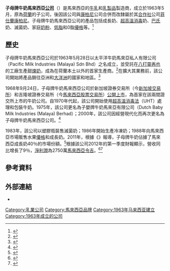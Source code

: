 {{NoteTA
|G1=Food
|1=zh-hans:酸奶;zh-hk:乳酪;zh-tw:優格;zh-my:优格;
}}
{{Infobox company
| name                = 子母牌牛奶馬來西亞公司
| name_en             = Dutch Lady Milk Industries Berhad
| logo                = Dutch Lady Milk Industries Berhad logo.svg
| logo_size           = 200px
| logo_alt            =
| logo_caption        =
| logo_padding        =
| image               =
| image_size          =
| image_alt           =
| image_caption       =
| trading_name        = Dutch Lady
| native_name         =
| native_name_lang    = <!-- Use ISO 639-1 code, e.g. "fr" for French. For multiple names in different languages, use {{lang|[code]|[name]}}. -->
| romanized_name      =
| former_name         =
| type                = [[上市公司|上市公司]]<br />[[子公司|子公司]]
| traded_as           = {{myx|3026}}
| ISIN                =
| industry            = [[牛乳|牛乳]]<br />[[乳製品|乳製品]]
| genre               = <!-- Only used with media and publishing companies -->
| fate                =
| predecessor         = <!-- or: | predecessors = -->
| successor           = <!-- or: | successors = -->
| founded             = {{start date|1963|05|28}}（[[雪蘭莪|雪蘭莪]][[八打靈再也|八打靈再也]]）
| founder             = <!-- or: | founders = -->
| defunct             = <!-- {{end date|YYYY|MM|DD}} -->
| location            = {{MAL}}[[雪蘭莪州|雪蘭莪州]][[八打靈再也|八打靈再也]]{{tsl|en|Jalan Prof. Khoo Kay Kim|士馬兀路}}
| coordinates         =
| num_locations       =
| num_locations_year  = <!-- Year of num_locations data (when known) -->
| area_served         = <!-- or: | areas_served = -->
| key_people          =
| products            =
| brands              =
| production          =
| production_year     = <!-- Year of production data (when known) -->
| services            =
| revenue             =
| revenue_year        = <!-- Year of revenue data (when known) -->
| operating_income    =
| income_year         = <!-- Year of operating_income data (when known) -->
| net_income          = <!-- or: | profit = -->
| net_income_year     = <!-- or: | profit_year = --><!-- Year of net_income/profit data (when known) -->
| aum                 = <!-- Only for financial-service companies -->
| assets              =
| assets_year         = <!-- Year of assets data (when known) -->
| equity              =
| equity_year         = <!-- Year of equity data (when known) -->
| owners              =
| members             =
| members_year        = <!-- Year of members data (when known) -->
| num_employees       =
| num_employees_year  = <!-- Year of num_employees data (when known) -->
| parent              = [[菲仕蘭康柏尼|菲仕蘭康柏尼]]
| divisions           =
| subsid              =
| module              = <!-- Used to embed other templates -->
| ratio               = <!-- Basel III ratio, for BANKS ONLY -->
| rating              = <!-- credit rating, for BANKS ONLY -->
| footnotes           =
| intl                = <!-- Set positively ("true"/"yes"/etc) if company is international, otherwise omit -->
| website             = {{URL|https://www.dutchlady.com.my/}}
}}
'''子母牌牛奶馬來西亞[[公眾有限公司|公司]]'''（{{lang-en|Dutch Lady Milk Industries Berhad}}）是馬來西亞的[[牛乳|牛乳]]和[[乳製品|乳製品]]製造商，成立於1963年5月，原為[[荷蘭|荷蘭]]{{tsl|en|Friesland Foods|菲仕蘭食品}}的子公司，後因該公司與[[康柏尼|康柏尼]]公司合併而改隸屬於其[[合作社|合作社]]公司[[菲仕蘭康柏尼|菲仕蘭康柏尼]]。子母牌牛奶馬來西亞公司的產品包括成長奶、[[超高溫消毒法|超高溫消毒]]奶、[[巴斯德消毒法|巴氏]]奶、滅菌奶、家庭[[奶粉|奶粉]]、[[低脂|低脂]]和0脂[[優格|優格]]等。<ref>{{cite web|url=https://www.dutchlady.com.my/product-listing.php|title=Our Products|publisher=Dutch Lady Milk Industries|accessdate=2017-05-03|archiveurl=https://web.archive.org/web/20170503105713/https://www.dutchlady.com.my/product-listing.php|archivedate=2017-05-03|dead-url=yes|language=en}}</ref>

== 歷史 ==
子母牌牛奶馬來西亞公司於1963年5月28日以太平洋牛奶馬來亞私人有限公司（Pacific Milk Industries (Malaya) Sdn Bhd）之名成立，並受託在[[八打靈再也|八打靈再也]]的工廠生產甜[[煉奶|煉奶]]，成為{{tsl|en|Friesland Foods|菲仕蘭食品}}在荷蘭本土以外的首家生產商。<ref>{{cite web|url=https://www.frieslandcampina.com/en/brands/dutch-lady/|title=Dutch Lady: trusted dairy in Malaysia and Vietnam|publisher=Friesland Campina|accessdate=2017-05-03|archiveurl=https://web.archive.org/web/20170503105248/https://www.frieslandcampina.com/en/brands/dutch-lady/|archivedate=2017-05-03|dead-url=yes|language=en}}</ref>在擴大其業務前，該公司開始將產品銷往亞洲和[[大洋洲|大洋洲]]的國家和地區。<ref>{{cite web|url=https://www.frieslandcampina.com/en/organisation/who-we-are/|title=About Us|publisher=Friesland Campina|accessdate=2017-05-03|archiveurl=https://web.archive.org/web/20170503105524/https://www.frieslandcampina.com/en/organisation/who-we-are/|archivedate=2017-05-03|dead-url=yes|language=en}}</ref>

1968年9月24日，子母牌牛奶馬來西亞公司於新加坡證券交易所（今[[新加坡交易所|新加坡交易所]]）和吉隆坡證券交易所（今[[馬來西亞股票交易所|馬來西亞股票交易所]]）[[股票上市|公開上市]]，為首家在該兩間證交所上市的牛奶公司。自1970年代起，該公司開始使用[[超高溫消毒法|超高溫消毒法]]（UHT）處理和包裝牛奶。1975年，該公司更名為子嬰牌牛奶馬來亞有限公司（Dutch Baby Milk Industries (Malaya) Berhad）；2000年，該公司因經營現代化而再次更名為子母牌牛奶馬來西亞公司。<ref>{{cite web|url=https://www.pressreader.com/malaysia/the-star-malaysia-star2/20120109/281779920989961|title=What is UHT milk?|author=Ng Tse Mei|work=Star2|publisher=Press Reader|date=2012-01-09|accessdate=2017-05-03|language=en|archive-date=2020-08-19|archive-url=https://web.archive.org/web/20200819154555/https://www.pressreader.com/malaysia/the-star-malaysia-star2/20120109/281779920989961|dead-url=no}}</ref>

1983年，該公司以塑膠瓶裝售滅菌奶；1986年開始生產冷凍奶；1988年向馬來西亞市場販售水果[[優格|優格]]和成長奶。2011年，根據《{{tsl|en|The Borneo Post|婆羅洲郵報}}》報導，子母牌牛奶佔據了馬來西亞成長奶40％的市場份額。<ref>{{cite web|url=http://www.theborneopost.com/2011/03/12/dutch-lady-aims-to-up-market-share-with-new-milk-formulalatest/|title=Dutch Lady aims to up market share with new milk Formula|work=Bernama|publisher=The Borneo Post|date=2011-03-12|accessdate=2017-05-03|archiveurl=https://web.archive.org/web/20170503105106/http://www.theborneopost.com/2011/03/12/dutch-lady-aims-to-up-market-share-with-new-milk-formulalatest/|archivedate=2017-05-03|dead-url=yes|language=en}}</ref>根據該公司2012年的第一季度財報顯示，營收同比增長了9％，[[淨利潤|淨利潤]]為2750萬[[馬來西亞令吉|馬來西亞令吉]]。<ref>{{cite web|url=http://www.themalaysianinsider.com/business/article/kenanga-ups-dutch-lady-to-outperform/|title=Kenanga ups Dutch Lady to outperform|publisher=The Malaysian Insider|accessdate=2017-05-03|archiveurl=https://web.archive.org/web/20120526121420/http://www.themalaysianinsider.com/business/article/kenanga-ups-dutch-lady-to-outperform/|date=2012-05-25|archivedate=2012-05-26|dead-url=yes|language=en}}</ref><ref>{{cite web|url=http://www.dutchlady.com.my/sharedfiles/press/2012/20120614_DutchLady_on_track_to_achieve_RMlb_sales_target.pdf|title=Dutch Lady on track to achieve RM1b sales target|work=Daily Express|publisher=Dutch Lady|date=2012-06-14|accessdate=2017-05-03|format=PDF|language=en|archive-date=2017-10-25|archive-url=https://web.archive.org/web/20171025021821/https://www.dutchlady.com.my/sharedfiles/press/2012/20120614_DutchLady_on_track_to_achieve_RMlb_sales_target.pdf|dead-url=yes}}</ref>

== 參考資料 ==
{{reflist|30em}}

== 外部連結 ==
{{commons category|Dutch Lady Milk Industries Berhad}}
*{{official website|https://www.dutchlady.com.my/|子母牌牛奶馬來西亞公司}}

[[Category:乳業公司|Category:乳業公司]]
[[Category:馬來西亞品牌|Category:馬來西亞品牌]]
[[Category:1963年马来西亚建立|Category:1963年马来西亚建立]]
[[Category:1963年成立的公司|Category:1963年成立的公司]]